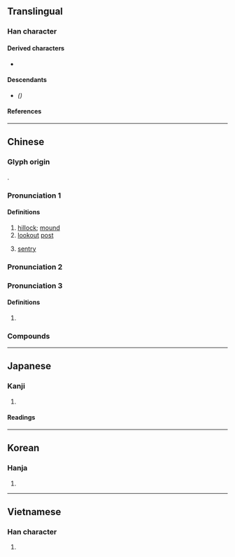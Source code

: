 {{also|岗|岡}}
{{character info/new}}
==Translingual==

===Han character===
{{Han char|rn=46|rad=山|as=08|sn=11|four=22227|canj=UBTU|ids=⿱山岡}}

====Derived characters====
* {{l|mul|[[𣙋]], [[𬬀]]}} <!-- ⿰扌崗 in CJK Unified Ideographs Extension G -->

====Descendants====
* {{l|mul|[[岗]]}} ''({{w|Simplified Chinese}})''

====References====
{{Han ref|kx=0314.100|dkj=08221|dj=0616.060|hdz=10780.070|uh=5D17}}

----

==Chinese==
{{zh-forms|s=岗}}

===Glyph origin===
{{Han etym}}
{{Han compound|山|岡|c1=s|c2=p|t1=mountain|ls=psc}}.

===Pronunciation 1===
{{zh-pron
|m=gǎng
|c=gong1
|h=pfs=
|md=
|mn=kang/kong
|w=
|cat=n
}}

====Definitions====
{{zh-hanzi}}

# [[hillock]]; [[mound]]
# [[lookout]] [[post]]
#: {{zh-x|崗哨|sentry post}}
#: {{zh-x|崗樓|watchtower}}
# [[sentry]]

===Pronunciation 2===
{{zh-see|岡|v}}

===Pronunciation 3===
{{zh-pron
|m=gàng
|cat=a
}}

====Definitions====
{{zh-hanzi}}

# {{zh-only|崗尖}}

===Compounds===
{{zh-der|崗子|亂葬崗|崗亭|山崗|崗位|復興崗|亂葬崗子|亂墳崗|崗警|崗哨|崗樓|景陽崗|站崗|門崗|罷崗|花崗石|花崗岩|陡崗}}

----

==Japanese==

===Kanji===
{{ja-kanji|grade=|rs=山08}}

# {{defn|lang=ja|sort=山08}}

====Readings====
{{ja-readings
|on=こう
|kun=おか-
}}

----

==Korean==

===Hanja===
{{ko-hanja|hangeul=강|rv=gang|mr=kang}}

# {{defn|lang=ko|sort=山08}}

----

==Vietnamese==

===Han character===
{{vi-hantu|[[cương]]|rs=山08}}

# {{defn|lang=vi|sort=山08}}